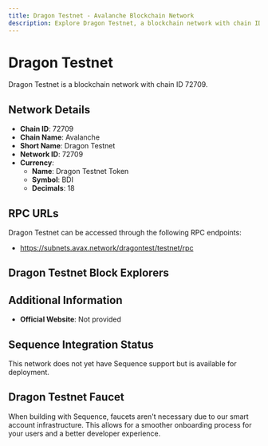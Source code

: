 ```yaml
--- 
title: Dragon Testnet - Avalanche Blockchain Network
description: Explore Dragon Testnet, a blockchain network with chain ID 72709. Learn about its native currency, Dragon Testnet Token, and how to interact with the network.
---
```


# Dragon Testnet

Dragon Testnet is a blockchain network with chain ID 72709.

## Network Details

- **Chain ID**: 72709
- **Chain Name**: Avalanche
- **Short Name**: Dragon Testnet
- **Network ID**: 72709
- **Currency**: 
  - **Name**: Dragon Testnet Token
  - **Symbol**: BDI
  - **Decimals**: 18

## RPC URLs

Dragon Testnet can be accessed through the following RPC endpoints:

- https://subnets.avax.network/dragontest/testnet/rpc

## Dragon Testnet Block Explorers



## Additional Information

- **Official Website**: Not provided

## Sequence Integration Status

This network does not yet have Sequence support but is available for deployment.

## Dragon Testnet Faucet

When building with Sequence, faucets aren't necessary due to our smart account infrastructure. This allows for a smoother onboarding process for your users and a better developer experience.
